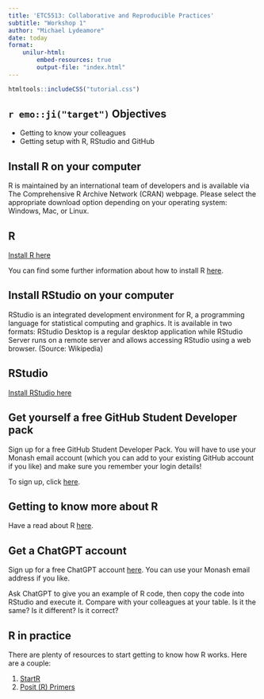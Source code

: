 ```yaml
---
title: 'ETC5513: Collaborative and Reproducible Practices'
subtitle: "Workshop 1"
author: "Michael Lydeamore"
date: today
format:
    unilur-html: 
        embed-resources: true
        output-file: "index.html"
---
```


```r
htmltools::includeCSS("tutorial.css")
```

## `r emo::ji("target")` Objectives

-   Getting to know your colleagues
-   Getting setup with R, RStudio and GitHub

## Install R on your computer

R is maintained by an international team of developers and is available via The Comprehensive R Archive Network (CRAN) webpage. Please select the appropriate download option depending on your operating system: Windows, Mac, or Linux.

::: callout-tip
## R

[Install R here](https://cran.r-project.org/)
:::

You can find some further information about how to install R [here](https://learnr.numbat.space/chapter1).

## Install RStudio on your computer

RStudio is an integrated development environment for R, a programming language for statistical computing and graphics. It is available in two formats: RStudio Desktop is a regular desktop application while RStudio Server runs on a remote server and allows accessing RStudio using a web browser. (Source: Wikipedia)

::: callout-tip
## RStudio

[Install RStudio here](https://posit.co/download/rstudio-desktop/)
:::

## Get yourself a free GitHub Student Developer pack

Sign up for a free GitHub Student Developer Pack. You will have to use your Monash email account (which you can add to your existing GitHub account if you like) and make sure you remember your login details!

To sign up, click [here](https://education.github.com/pack).

## Getting to know more about R

Have a read about R [here](https://www.r-project.org/about.html).

## Get a ChatGPT account

Sign up for a free ChatGPT account [here](https://chat.openai.com/auth/login). You can use your Monash email address if you like.

Ask ChatGPT to give you an example of R code, then copy the code into RStudio and execute it. Compare with your colleagues at your table. Is it the same? Is it different? Is it correct?

## R in practice

There are plenty of resources to start getting to know how R works. Here are a couple:

1.  [StartR](https://startr.numbat.space/)
2.  [Posit (R) Primers](https://posit.cloud/learn/recipes)